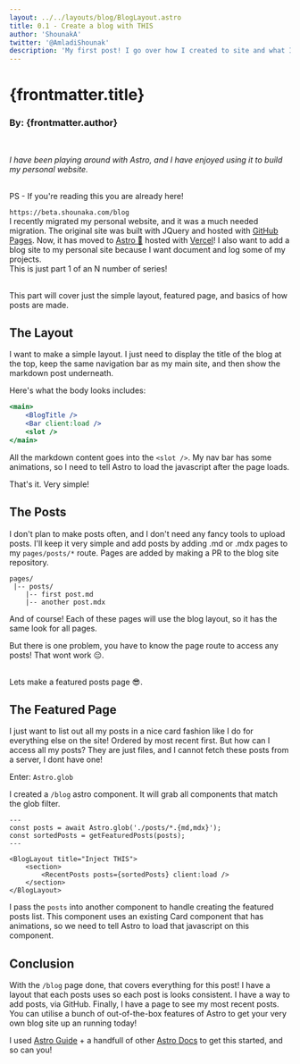 ```yaml
---
layout: ../../layouts/blog/BlogLayout.astro
title: 0.1 - Create a blog with THIS
author: 'ShounakA'
twitter: '@AmladiShounak'
description: 'My first post! I go over how I created to site and what I want to post about.' 
---
```


# {frontmatter.title}
### By: {frontmatter.author}

<br/>

_I have been playing around with Astro, and I have enjoyed using it to build my personal website._

<br/>
PS - If you're reading this you are already here! 

`https://beta.shounaka.com/blog`
<br/>
I recently migrated my personal website, and it was a much needed migration. The original site was built with JQuery and hosted with [GitHub Pages](https://pages.github.com/). Now, it has moved to [Astro 🚀](https://astro.build/) hosted with [Vercel](https://vercel.com/home)! I also want to add a blog site to my personal site because I want document and log some of my projects. 
<br/>
This is just part 1 of an N number of series! 

<br/>
This part will cover just the simple layout, featured page, and basics of how posts are made. 

## The Layout

I want to make a simple layout. I just need to display the title of the blog at the top, keep the same navigation bar as my main site, and then show the markdown post underneath.

Here's what the body looks includes:

```jsx
<main>
    <BlogTitle />
    <Bar client:load />
    <slot />
</main>

```
All the markdown content goes into the `<slot />`. My nav bar has some animations, so I need to tell Astro to load the javascript after the page loads. 

That's it. Very simple!

## The Posts

I don't plan to make posts often, and I don't need any fancy tools to upload posts. I'll keep it very simple and add posts by adding .md or .mdx pages to my `pages/posts/*` route. Pages are added by making a PR to the blog site repository. 

```
pages/
 |-- posts/
    |-- first post.md
    |-- another post.mdx
```
And of course! Each of these pages will use the blog layout, so it has the same look for all pages. 

But there is one problem, you have to know the page route to access any posts! That wont work 😔. 

<br/> Lets make a featured posts page 😎. 

## The Featured Page

I just want to list out all my posts in a nice card fashion like I do for everything else on the site!
Ordered by most recent first. But how can I access all my posts? They are just files, and I cannot fetch these posts from a server, I dont have one! 

Enter: `Astro.glob`

I created a `/blog` astro component. It will grab all components that match the glob filter.

```astro
---
const posts = await Astro.glob('./posts/*.{md,mdx}');
const sortedPosts = getFeaturedPosts(posts);
---

<BlogLayout title="Inject THIS">
    <section>
        <RecentPosts posts={sortedPosts} client:load />
    </section>
</BlogLayout>

```

I pass the `posts` into another component to handle creating the featured posts list. This component uses an existing Card component that has animations, so we need to tell Astro to load that javascript on this component. 

## Conclusion

With the `/blog` page done, that covers everything for this post! I have a layout that each posts uses so each post is looks consistent. I have a way to add posts, via GitHub. Finally, I have a page to see my most recent posts. You can utilise a bunch of out-of-the-box features of Astro to get your very own blog site up an running today!

I used [Astro Guide](https://docs.astro.build/en/guides/integrations-guide/mdx/) + a handfull of other [Astro Docs](https://docs.astro.build/en/getting-started/) to get this started, and so can you!
